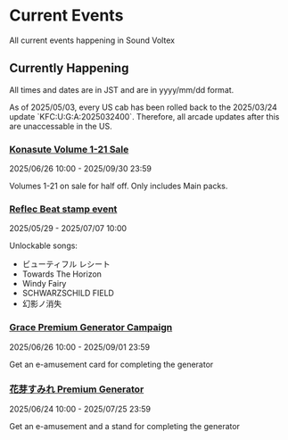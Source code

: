 
# Current Events
All current events happening in Sound Voltex 

## Currently Happening
<Callout>All times and dates are in JST and are in yyyy/mm/dd format.</Callout>

<Callout type="error">
As of 2025/05/03, every US cab has been rolled back to the 2025/03/24 update `KFC:U:G:A:2025032400`. Therefore, all arcade updates after this are unaccessable in the US.
</Callout>

### [Konasute Volume 1-21 Sale](https://p.eagate.573.jp/gate/p/eamusement/coop/mall.html?dt=%2F%E3%82%B3%E3%83%8A%E3%82%B9%E3%83%86%20SOUND%20VOLTEX%2F&fromindex)
2025/06/26 10:00 - 2025/09/30 23:59

Volumes 1-21 on sale for half off. Only includes Main packs.

### [Reflec Beat stamp event](https://x.com/SOUNDVOLTEX573/status/1927908282368237846)
2025/05/29 - 2025/07/07 10:00

Unlockable songs:
- ビューティフル レシート
- Towards The Horizon
- Windy Fairy
- SCHWARZSCHILD FIELD
- 幻影ノ消失

### [Grace Premium Generator Campaign](https://p.eagate.573.jp/game/sdvx/vi/campaign/pregene_vol6/index.html)
2025/06/26 10:00 - 2025/09/01 23:59

Get an e-amusement card for completing the generator

### [花芽すみれ Premium Generator](https://p.eagate.573.jp/game/sdvx/vi/campaign/sumire-kaga/index.html)
2025/06/24 10:00 - 2025/07/25 23:59

Get an e-amusement and a stand for completing the generator
